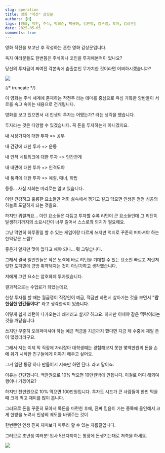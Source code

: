 ```yaml
---
slug: operation
title: 영화 "작전" 감상문
authors: [H]
tags: [영화, 작전, 주식, 박희순, 박용하, 김민정, 김무열, 투자, 감상문]
date: 2025-05-05
comments: true
---
```


영화 작전을 보고난 후 작성하는 흔한 영화 감상문입니다.

독자 여러분들도 한번쯤은 주식이나 코인을 투자해본적이 있나요?

당신의 투자금이 짜여진 각본속에 춤출뿐인 무가치한 것이라면 어찌하시겠습니까?

<img className="rounded-8" src="contents/operation-1.webp" />

{/* truncate */}

이 영화는 주식 세계에 존재하는 작전주 라는 테마를 중심으로 욕심 가득한 양반들이 서로를 속고 속이는 내용으로 전개됩니다.

영화를 보고 있으면서 내 인생의 투자는 어땠는가? 라는 생각을 했습니다.

투자라는 것은 다양할 수 있겠습니다. 꼭 돈을 투자하는게 아니겠지요.

내 시장가치에 대한 투자 => 공부

내 건강에 대한 투자 => 운동

내 인적 네트워크에 대한 투자 => 인간관계

내 내면에 대한 투자 => 인격도야

내 품격에 대한 투자 => 예절, 매너, 화법

등등... 사실 저희는 머리로는 알고 있습니다. 

이런 건강하고 훌륭한 요소들만 저희 삶속에서 챙기고 갈고 닦으면 인생은 점점 성공의 하늘로 도달하게 되는 것을요.

하지만 뭐랄까요... 이런 요소들은 다듬고 투자할 수록 리턴이 큰 요소들인데 그 리턴이 발생하기까지의 소요시간이 너무 길어서 스스로의 의지가 필요해요.

그냥 막연히 하루종일 할 수 있는 게임이랑 다르게 쓰지만 억지로 꾸준히 퍼마셔야 하는 한약같은 느낌?

좋은거 알지만 맛이 없다고 해야 되나... 뭐 그렇습니다.

그래서 결국 일반인들은 작은 노력에 바로 리턴을 기대할 수 있는 요소인 빠르고 저릿저릿한 도파민에 금방 취약해지는 것이 아닌가하고 생각했습니다.

저에게 그런 요소는 암호화폐 투자였습니다.

결과적으로는 수업료가 되었는데요,

한창 투자를 할 때는 월급쟁이 직장인이 예금, 적금만 하면서 살아가는 것을 보면서 **"참 한심한 인간들이다"** 라고 생각한적이 있습니다.

이렇게 쉽게 리턴이 다가오는데 왜저러고 살지? 하고요. 하지만 이제야 같은 맥락이라는 것을 깨닫습니다.

쓰지만 꾸준히 오래퍼마셔야 하는 예금 적금을 지금까지 했다면 지금 제 수중에 제일 돈이 많겠더라구요.

그래서 저는 이제 막 직장에 자리잡아 대학생때는 경험해보지 못한 몇백만원의 돈을 손에 쥐기 시작한 친구들에게 이야기 해주고 싶어요.

그거 일단 통장 하나 만들어서 저축만 하면 된다. 라고 말이죠.

이유는 간단합니다. 백만원으로 10% 먹으면 10만원밖에 안됩니다. 이걸로 어디 해외여행이나 가겠어요?

하지만 천만원으로 10% 먹으면 100만원입니다. 투자도 시드가 큰 사람들이 한번 먹을때 크게 먹고 재미를 많이 봅니다.

그러므로 돈을 꾸준히 모아서 목돈을 마련한 후에, 진짜 믿음이 가는 종목에 올인해서 크게 한방을 노려서 인생의 궤도를 바꿔주는 것이

한번뿐인 인생 진짜 재미보다 마무리 할 수 있는 지름길입니다.

그러므로 초년생 여러분! 입사 5년차까지는 통장에 돈생기는대로 저축을 하세요.

<img className="rounded-8" src="contents/operation-3.jpg" />